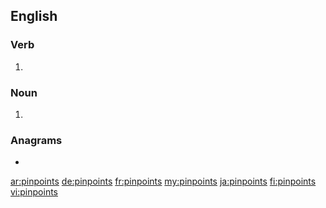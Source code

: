 {{also|pin-points}}
==English==

===Verb===
{{head|en|verb form}}

# {{en-third-person singular of|pinpoint}}

===Noun===
{{head|en|noun plural form}}
# {{plural of|pinpoint|lang=en}}

===Anagrams===
* {{l|en|nip points}}

[[ar:pinpoints]]
[[de:pinpoints]]
[[fr:pinpoints]]
[[my:pinpoints]]
[[ja:pinpoints]]
[[fi:pinpoints]]
[[vi:pinpoints]]